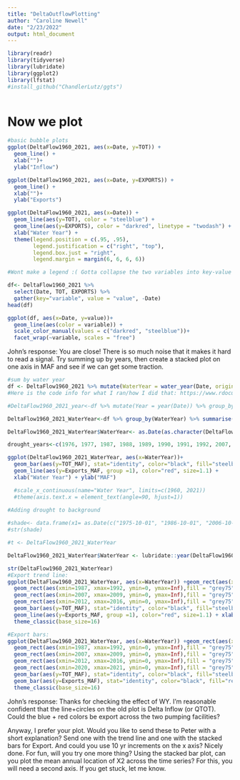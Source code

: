 ```yaml
---
title: "DeltaOutflowPlotting"
author: "Caroline Newell"
date: "2/23/2022"
output: html_document
---
```

```r
library(readr)
library(tidyverse)
library(lubridate)
library(ggplot2)
library(lfstat)
#install_github("ChandlerLutz/ggts")
```

```r

```

# Now we plot
```r
#basic bubble plots
ggplot(DeltaFlow1960_2021, aes(x=Date, y=TOT)) +
  geom_line() +
  xlab("")+
  ylab("Inflow")

ggplot(DeltaFlow1960_2021, aes(x=Date, y=EXPORTS)) +
  geom_line() +
  xlab("")+
  ylab("Exports")

ggplot(DeltaFlow1960_2021, aes(x=Date)) +
  geom_line(aes(y=TOT), color = "steelblue") +
  geom_line(aes(y=EXPORTS), color = "darkred", linetype = "twodash") +
  xlab("Water Year") +
  theme(legend.position = c(.95, .95),
        legend.justification = c("right", "top"),
        legend.box.just = "right",
        legend.margin = margin(6, 6, 6, 6))

#Wont make a legend :( Gotta collapse the two variables into key-value pairs and then visualize

df<- DeltaFlow1960_2021 %>% 
  select(Date, TOT, EXPORTS) %>% 
  gather(key="variable", value = "value", -Date)
head(df)

ggplot(df, aes(x=Date, y=value))+
  geom_line(aes(color = variable)) +
  scale_color_manual(values = c("darkred", "steelblue"))+
  facet_wrap(~variable, scales = "free")
```

John's response: You are close! There is so much noise that it makes it hard to read a signal. Try summing up by years, then create a stacked plot on one axis in MAF and see if we can get some traction.

```r
#sum by water year
df <- DeltaFlow1960_2021 %>% mutate(WaterYear = water_year(Date, origin = "usgs")) #That was so easy! Crying.
#Here is the code info for what I ran/how I did that: https://www.rdocumentation.org/packages/lfstat/versions/0.9.4/topics/water_year

#DeltaFlow1960_2021_year<-df %>% mutate(Year = year(Date)) %>% group_by(Year) %>% summarise(Exports_AvgCFS = sum(EXPORTS)/1000000, TOT_AvgCFS = sum(TOT)/1000000) #lovely. This gives avg cfs though and I want MAF...

DeltaFlow1960_2021_WaterYear<-df %>% group_by(WaterYear) %>% summarise(Exports_MAF = sum(EXPORTS*1.983)/1000000, TOT_MAF = sum(TOT*1.983)/1000000) #24 hours at 1 cfs  = 1.983 acre feet

DeltaFlow1960_2021_WaterYear$WaterYear<- as.Date(as.character(DeltaFlow1960_2021_WaterYear$WaterYear), format="%Y")

drought_years<-c(1976, 1977, 1987, 1988, 1989, 1990, 1991, 1992, 2007, 2008, 2009, 2012, 2013, 2014, 2015, 2016, 2020, 2021) #data from: https://water.ca.gov/water-basics/drought  and Peter (2020, 2021)

ggplot(DeltaFlow1960_2021_WaterYear, aes(x=WaterYear))+
  geom_bar(aes(y=TOT_MAF), stat="identity", color="black", fill="steelblue")+
  geom_line(aes(y=Exports_MAF, group =1), color="red", size=1.1) +
  xlab("Water Year") + ylab("MAF")

  #scale_x_continuous(name="Water Year", limits=c(1960, 2021))
  #theme(axis.text.x = element_text(angle=90, hjust=1))
  
#Adding drought to background

#shade<- data.frame(x1= as.Date(c("1975-10-01", "1986-10-01", "2006-10-01", "2011-10-01")), x2= as.Date(c("1977-09-30", "1992-09-30", "2009-09-30", "2016-09-30")) , y1= -Inf, y2= Inf)
#str(shade)

#t <- DeltaFlow1960_2021_WaterYear

DeltaFlow1960_2021_WaterYear$WaterYear <- lubridate::year(DeltaFlow1960_2021_WaterYear$WaterYear)

str(DeltaFlow1960_2021_WaterYear)
#Export trend line:
ggplot(DeltaFlow1960_2021_WaterYear, aes(x=WaterYear)) +geom_rect(aes(xmin=1976, xmax=1977, ymin=0, ymax=Inf), fill = "grey75", alpha = .1) +
  geom_rect(aes(xmin=1987, xmax=1992, ymin=0, ymax=Inf),fill = "grey75", alpha = .1) +
  geom_rect(aes(xmin=2007, xmax=2009, ymin=0, ymax=Inf),fill = "grey75", alpha = .1) +
  geom_rect(aes(xmin=2012, xmax=2016, ymin=0, ymax=Inf),fill = "grey75", alpha = .1)+
  geom_bar(aes(y=TOT_MAF), stat="identity", color="black", fill="steelblue") + 
  geom_line(aes(y=Exports_MAF, group =1), color="red", size=1.1) + xlab("Water Year") +  ylab("MAF") + ggtitle("Total Delta Inflow and Exports")+ scale_x_continuous(breaks=c(1960, 1970, 1980, 1990, 2000, 2010, 2020))+
  theme_classic(base_size=16) 

#Export bars: 
ggplot(DeltaFlow1960_2021_WaterYear, aes(x=WaterYear)) +geom_rect(aes(xmin=1976, xmax=1977, ymin=0, ymax=Inf), fill = "grey75", alpha = .1) +
  geom_rect(aes(xmin=1987, xmax=1992, ymin=0, ymax=Inf),fill = "grey75", alpha = .1) +
  geom_rect(aes(xmin=2007, xmax=2009, ymin=0, ymax=Inf),fill = "grey75", alpha = .1) +
  geom_rect(aes(xmin=2012, xmax=2016, ymin=0, ymax=Inf),fill = "grey75", alpha = .1)+
  geom_rect(aes(xmin=2020, xmax=2021, ymin=0, ymax=Inf),fill = "grey75", alpha = .1)+
  geom_bar(aes(y=TOT_MAF), stat="identity", color="black", fill="steelblue") + 
  geom_bar(aes(y=Exports_MAF), stat="identity", color="black", fill="red") + xlab("Water Year") +  ylab("MAF") + ggtitle("Total Delta Inflow and Exports")+ scale_x_continuous(breaks=c(1960, 1970, 1980, 1990, 2000, 2010, 2020))+
  theme_classic(base_size=16) 


```

John's response:
Thanks for checking the effect of WY. I'm reasonable confident that the line+circles on the old plot is Delta Inflow (or QTOT). Could the blue + red colors be export across the two pumping facilities?

Anyway, I prefer your plot. Would you like to send these to Peter with a short explanation? Send one with the trend line and one with the stacked bars for Export. And could you use 10 yr increments on the x axis?
Nicely done. 
For fun, will you try one more thing? Using the stacked bar plot, can you plot the mean annual location of X2 across the time series? For this, you will need a second axis. If you get stuck, let me know.